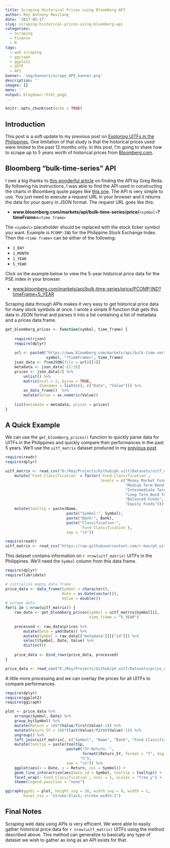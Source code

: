 ```yaml
---
title: Scraping Historical Prices using Bloomberg API
author: Rey Anthony Masilang
date: '2017-05-17'
slug: scraping-historical-prices-using-bloomberg-api
categories:
  - Scraping
  - Finance
  - R
tags:
  - web scraping
  - ggiraph
  - ggplot2
  - UITF
  - API
banner: 'img/banners/scrape_API_banner.png'
description: ''
images: []
menu: ''
output: blogdown::html_page
---
```



```r
knitr::opts_chunk$set(echo = TRUE)
```

## Introduction

This post is a soft update to my previous post on [Exploring UITFs in the Philippines](https://r-mas.github.io/blog/2017/05/15/exploring-uitfs-in-the-philippines/). One limitation of that study is that the historical prices used were limited to the past 12 months only. In this post, I'm going to share how to scrape up to 5 years worth of historical prices from [Bloomberg.com](https://www.bloomberg.com).  


## Bloomberg "bulk-time-series" API

I owe a big thanks to [this wonderful article](http://www.gregreda.com/2015/02/15/web-scraping-finding-the-api/) on finding the API by Greg Reda. By following his instructions, I was able to find the API used in constructing the charts in Bloomberg quote pages like [this one](https://www.bloomberg.com/quote/PCOMP:IND). The API is very simple to use. You just need to execute a request URL in your browser and it returns the data for your query in JSON format. The request URL goes like this:

- **www.bloomberg.com/markets/api/bulk-time-series/price/**`<symbol>`**?timeFrame=**`<time frame>`

The `<symbol>` placeholder should be replaced with the stock ticker symbol you want. Example is `PCOMP:IND` for the Philippine Stock Exchange Index. Then the `<time frame>` can be either of the following:

- `1_DAY`
- `1_MONTH`
- `1_YEAR`
- `5_YEAR`

Click on the example below to view the 5-year historical price data for the PSE index in your browser.

- [www.bloomberg.com/markets/api/bulk-time-series/price/PCOMP:IND?timeFrame=5_YEAR](https://www.bloomberg.com/markets/api/bulk-time-series/price/PCOMP:IND?timeFrame=5_YEAR)

Scraping data through APIs makes it very easy to get historical price data for many stock symbols at once. I wrote a simple R function that gets this data in JSON format and parses it into a list containing a list of metadata and a prices data frame.

```r
get_bloomberg_prices <- function(symbol, time_frame) {
    
    require(rjson)
    require(dplyr)
    
    url <- paste0("https://www.bloomberg.com/markets/api/bulk-time-series/price/",
                  symbol, "?timeFrame=", time_frame)
    json_data <- fromJSON(file = url)[[1]]
    metadata <- json_data[-(2:3)]
    prices <- json_data[3] %>% 
        unlist() %>% 
        matrix(ncol = 2, byrow = TRUE, 
               dimnames = list(c(), c("Date", "Value"))) %>% 
        as_data_frame()  %>% 
        mutate(Value = as.numeric(Value))
    
    list(metadata = metadata, prices = prices)
}
```


## A Quick Example

We can use the `get_bloomberg_prices()` function to quickly parse data for UITFs in the Philippines and quickly compare their performances in the past 5 years. We'll use the `uitf_matrix` dataset produced in my [previous post](https://r-mas.github.io/blog/2017/05/07/scraping-web-data-on-uitfs-using-r/).

```r
require(readr)
require(dplyr)

uitf_matrix <- read_csv("D:/Rey/Projects/Github/ph_uitf/Datasets/uitf_matrix_05_07_2017.csv") %>% 
    mutate(`Fund Classification` = factor(`Fund Classification`,
                                          levels = c("Money Market Funds",
                                                     "Medium Term Bond Funds",
                                                     "Intermediate Term Bond Funds",
                                                     "Long Term Bond Funds",
                                                     "Balanced Funds",
                                                     "Equity Funds"))) %>% 
    mutate(tooltip = paste(Name,
                           paste("Symbol:", Symbol),
                           paste("Bank:", Bank),
                           paste("Classification:", 
                                 `Fund Classification`),
                           sep = "\n"))

```

```r
require(readr)
uitf_matrix <- read_csv("https://raw.githubusercontent.com/r-mas/ph_uitf/master/Datasets/uitf_matrix_05_07_2017.csv")

```

This dataset contains information on `r nrow(uitf_matrix)` UITFs in the Philippines. We'll need the `Symbol` column from this data frame.

```r
require(dplyr)
require(lubridate)

# initialize empty data frame
price_data <- data_frame(Symbol = character(),
                         Date = as.Date(vector()),
                         Value = double())
# scrape data
for(i in 1:nrow(uitf_matrix)) {
    raw_data <- get_bloomberg_prices(symbol = uitf_matrix$Symbol[i],
                                     time_frame = "5_YEAR")
    
    processed <- raw_data$prices %>% 
        mutate(Date = ymd(Date)) %>% 
        mutate(Symbol = raw_data[["metadata"]][["id"]]) %>% 
        select(Symbol, Date, Value) %>% 
        distinct()
    
    price_data <- bind_rows(price_data, processed)
}

```

```r

price_data <- read_csv("D:/Rey/Projects/Github/ph_uitf/Datasets/price_data_05_17_2017")

```


A little more processing and we can overlay the prices for all UITFs to compare performances.

```r
require(dplyr)
require(ggplot2)
require(ggiraph)

plot <- price_data %>% 
    arrange(Symbol, Date) %>% 
    group_by(Symbol) %>% 
    mutate(Return = 100*(Value/first(Value)-1)) %>% 
    mutate(Return_5Y = 100*(last(Value)/first(Value)-1)) %>% 
    ungroup() %>%
    left_join(uitf_matrix[, c("Symbol", "Name", "Bank", "Fund Classification", "tooltip")]) %>% 
    mutate(tooltip = paste(tooltip, 
                           paste0("5Y-Return: ", 
                                  formatC(Return_5Y, format = "f", digits = 2),
                                 "%"),
                           sep = "\n")) %>% 
    ggplot(aes(x = Date, y = Return, col = Symbol)) +
    geom_line_interactive(aes(data_id = Symbol, tooltip = tooltip)) +
    facet_wrap(~`Fund Classification`, ncol = 1, scales = "free_y") +
    theme(legend.position = "none")

ggiraph(ggobj = plot, height_svg = 20, width_svg = 9, width = 1,
        hover_css = "stroke:black; stroke-width:2")

```


## Final Notes

Scraping web data using APIs is very efficient. We were able to easily gather historical price data for `r nrow(uitf_matrix)` UITFs using the method described above. This method can generalize to basically any type of dataset we wish to gather as long as an API exists for that.






<br /><br /><br /><br />

